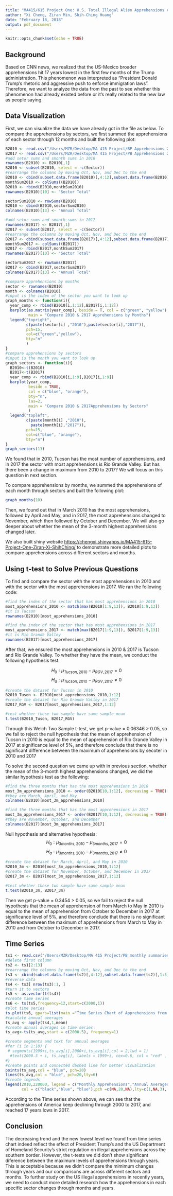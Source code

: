 ```yaml
---
title: "MA415/615 Project One: U.S. Total Illegal Alien Apprehensions Analysis"
author: "Xi Cheng, Ziran Min, Shih-Ching Huang"
date: "February 18, 2018"
output: pdf_document
---
```


```r
knitr::opts_chunk$set(echo = TRUE)
```
## Background
Based on CNN news, we realized that the US-Mexico broader apprehensions hit 17 years lowest in the first few months of the Trump administration. This phenomenon was interpreted as "President Donald Trump's rhetoric and aggressive push to enforce immigration laws". Therefore, we want to analyze the data from the past to see whether this phenomenon had already existed before or it's really related to the new law as people saying.

## Data Visualization
First, we can visualize the data we have already got in the file as below.
To compare the apprehensions by sectors, we first summed the apprehensions of each sector through 12 months and built the following plot:

```r
B2010 <- read.csv("/Users/MZR/Desktop/MA 415 Project/BP Apprehensions 2010.csv")
B2017 <- read.csv("/Users/MZR/Desktop/MA 415 Project/PB Apprehensions 2017.csv")
#add setor sums and smonth sums in 2010
rownames(B2010) <- B2010[,1]
B2010 <- subset(B2010, select = -c(Sector))
#rearrange the columns by moving Oct, Nov, and Dec to the end 
B2010 <- cbind(subset.data.frame(B2010)[,4:12],subset.data.frame(B2010)[,1:3])
monthSum2010 <- colSums((B2010))
B2010 <- rbind(B2010,monthSum2010)
rownames(B2010)[10] <- "Sector Total"

sectorSum2010 <- rowSums(B2010)
B2010 <- cbind(B2010,sectorSum2010)
colnames(B2010)[13] <- "Annual Total" 

#add setor sums and smonth sums in 2017
rownames(B2017) <- B2017[,1]
B2017 <- subset(B2017, select = -c(Sector))
#rearrange the columns by moving Oct, Nov, and Dec to the end 
B2017 <- cbind(subset.data.frame(B2017)[,4:12],subset.data.frame(B2017)[,1:3])
monthSum2017 <- colSums((B2017))
B2017 <- rbind(B2017,monthSum2017)
rownames(B2017)[10] <- "Sector Total"

sectorSum2017 <- rowSums(B2017)
B2017 <- cbind(B2017,sectorSum2017)
colnames(B2017)[13] <- "Annual Total" 

#compare apprehensions by months
sector <- rownames(B2010)
month <- colnames(B2010)
#input is the index of the sector you want to look up
graph_months <- function(i){ 
  year_comp <- rbind(B2010[i,1:12],B2017[i,1:12])
  barplot(as.matrix(year_comp), beside = T, col = c("green", "yellow"), bty="n",las=2,
          main = "Compare 2010 & 2017 Apprehensions by Months")
  legend("topright", 
         c(paste(sector[i] ,"2010"),paste(sector[i],"2017")), 
         pch=15,  
         col=c("green","yellow"),  
         bty="n"
         )
}
#compare apprehensions by sectors
#input is the month you want to look up
graph_sectors <- function(i){
  B2010<-t(B2010)
  B2017<-t(B2017)
  year_comp <- rbind(B2010[i,1:9],B2017[i,1:9])
  barplot(year_comp, 
          beside = TRUE, 
          col = c("blue", "orange"), 
          bty="n",
          las=2,
          main = "Compare 2010 & 2017Apprehensions by Sectors"
          )
  legend("topleft", 
         c(paste(month[i] ,"2010"),
           paste(month[i],"2017")),
         pch=15,  
         col=c("blue", "orange"),  
         bty="n")
}
graph_sectors(13)
```

We found that in 2010, Tucson has the most number of apprehensions, and in 2017 the sector with most apprehensions is Rio Grande Valley. But has there been a change in maximum from 2010 to 2017? We will focus on this question in next section.

\newpage

To compare apprehensions by months, we summed the apprehensions of each month through sectors and built the following plot:

```r
graph_months(10)
```

Then, we found out that in March 2010 has the most apprehensions, followed by April and May, and in 2017, the most apprehensions changed to November, which then followed by October and December. We will also go deeper about whether the mean of the 3-month highest apprehensions changed later.

We also built shiny website <https://chengxi.shinyapps.io/MA415-615-Project-One-Ziran-Xi-ShihChing/> to demonstrate more detailed plots to compare apprehensions across different sectors and months.


## Using t-test to Solve Previous Questions 

To find and compare the sector with the most apprehensions in 2010 and with the sector with the most apprehensions in 2017. We ran the following code:
```r
#find the index of the sector that has most apprehensions in 2010 
most_apprehensions_2010 <- match(max(B2010[1:9,13]), B2010[1:9,13])
#it is Tucson
rownames(B2010)[most_apprehensions_2010]

#find the index of the sector that has most apprehensions in 2017
most_apprehensions_2017 <- match(max(B2017[1:9,13]), B2017[1:9,13])
#it is Rio Grande Valley
rownames(B2017)[most_apprehensions_2017]
```
After that, we ensured the most apprehensions in 2010 & 2017 is Tucson and Rio Grande Valley. To whether they have the mean, we conduct the following hypothesis test:

$$H_{0}:\mu _{Tucson, 2010} - \mu _{RGV, 2017} = 0$$
$$H_{a}:\mu _{Tucson, 2010} - \mu _{RGV, 2017} \neq  0$$
```r
#create the dataset for Tucson in 2010
B2010_Tuson <- B2010[most_apprehensions_2010,1:12]
#create the dataset for Rio Grande Valley in 2017
B2017_RGV <- B2017[most_apprehensions_2017,1:12]

#test whether these two sample have same sample mean 
t.test(B2010_Tuson, B2017_RGV)
```
Through this Welch Two Sample t-test, we get p-value = 0.06346 > 0.05, so we fail to reject the null hypothesis that the mean of apprehension of Tucson in 2010 is equal to the mean of apprehension of Rio Grande Valley in 2017 at significance level of 5%, and therefore conclude that there is no significant difference between the maximum of apprehensions by secoter in 2010 and 2017

To solve the second question we came up with in previous section, whether the mean of the 3-month highest apprehensions changed, we did the similar hypothesis test as the following:
```r
#find the three months that has the most apprehensions in 2010
most_3m_apprehensions_2010 <- order(B2010[10,1:12], decreasing = TRUE)[1:3]
#they are March, April, and May
colnames(B2010)[most_3m_apprehensions_2010]

#find the three months that has the most apprehensions in 2017
most_3m_apprehensions_2017 <- order(B2017[10,1:12], decreasing = TRUE)[1:3]
#they are November, October, and December 
colnames(B2017)[most_3m_apprehensions_2017]
```
  
Null hypothesis and alternative hypothesis:
$$H_{0}:\mu _{3 months, 2010} - \mu _{3 months, 2017} = 0$$
$$H_{a}:\mu _{3 months, 2010} - \mu _{3 months, 2017} \neq  0$$

```r
#create the dataset for March, April, and May in 2010
B2010_3m <- B2010[most_3m_apprehensions_2010,1:12]
#create the dataset for November, October, and December in 2017
B2017_3m <- B2017[most_3m_apprehensions_2017,1:12]

#test whether these two sample have same sample mean 
t.test(B2010_3m, B2017_3m)
```
Then we get p-value = 0.3454 > 0.05, so we fail to reject the null hypothesis that the mean of apprehension of from March to May in 2010 is equal to  the mean of apprehension from October to December in 2017 at significance level of 5%, and therefore conclude that there is no significant difference between the maximum of apprehensions from March to May in 2010 and from October to December in 2017.


## Time Series
```r
ts1 <- read.csv("/Users/MZR/Desktop/MA 415 Project/PB monthly summaries.csv")
#delete first column
ts2 <- ts1[2:13]
#rearrange the columns by moving Oct, Nov, and Dec to the end 
ts3 <- cbind(subset.data.frame(ts2)[,4:12],subset.data.frame(ts2)[,1:3])
#reverse data 
ts4 <- ts3[ nrow(ts3):1, ]
#turn it to vectors 
ts5 <- as.vector(t(ts4))
#create time series 
ts6 <- ts(ts5,frequency=12,start=c(2000,1))
#plot time series
ts.plot(ts6, gpars=list(main ="Time Series Chart of Apprehensions from 2000 to 2017",xlab="year", ylab="Apprehensions", col= "black", lty=c(1:3)))
#caculate annual averages
ts_avg <- apply(ts4,1,mean)
#create annual averages in time series
ts_avg<-ts(ts_avg,start = c(2000.5), frequency=1)

#create segments and text for annual averages
#for (i in 1:18) {
 # segments(1999+i,ts_avg[i],2000+i,ts_avg[i],col = 2,lwd = 1)
  #text(2000.3 + i, ts_avg[i], labels = 1999+i, cex=0.6, col = "red" , font=1)
#}
#create points and connected dashed line for better visualization
points(ts_avg,col = "blue", pch=20)
lines(ts_avg,col = "blue", pch=20,lty=6)
#create legends
legend(2010,220000, legend = c("Monthly Apprehensions","Annual Averages by points","Annual Average connected by dashed line"), 
       col = c("black","blue", "blue"),pch =c(NA,20,NA),lty=c(1,NA,3), cex=0.6)

```

According to the Time series shown above, we can see that the apprehensions of America keep declining through 2000 to 2017, and reached 17 years lows in 2017.

## Conclusion
The decreasing trend and the new lowest level we found from time series chart indeed reflect the effect of President Trump's and the US Department of Homeland Security's strict regulation on illegal apprehensions across the southern border. However, the t-tests we did don't show significant diference between the maximum levels of apprehensions through years. This is acceptable because we didn't compare the mimimum changes through years and our comparisons are across different sectors and months. To further study on the US illegal apprehensions in recently years, we need to conduct more detailed research how the apprehensions in each specific sector changes through months and years.


